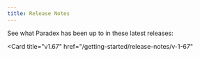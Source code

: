 ```yaml
---
title: Release Notes
---
```


See what Paradex has been up to in these latest releases: 

<CardGroup cols={2}>
<Card
  title="v1.68"
  href="/getting-started/release-notes/v-1-68"
>
</Card>

<Card
  title="v1.67"
  href="/getting-started/release-notes/v-1-67"
>
</Card>
</CardGroup>